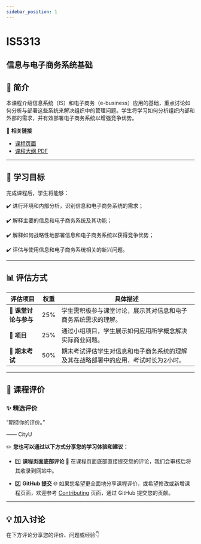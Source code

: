 ```yaml
---
sidebar_position: 1
---
```


# IS5313
## 信息与电子商务系统基础

## **📘 简介**
本课程介绍信息系统（IS）和电子商务（e-business）应用的基础，重点讨论如何分析与部署这些系统来解决组织中的管理问题。学生将学习如何分析组织内部和外部的需求，并有效部署电子商务系统以增强竞争优势。

🔗 **相关链接**
- [课程页面](https://www.cityu.edu.hk/catalogue/pg/202425/course/IS5313.htm)
- [课程大纲 PDF](https://www.cityu.edu.hk/catalogue/pg/202425/course/IS5313.pdf)

---

## **🎯 学习目标**

完成课程后，学生将能够：

✔️ 进行环境和内部分析，识别信息和电子商务系统的需求；

✔️ 解释主要的信息和电子商务系统及其功能；

✔️ 解释如何战略性地部署信息和电子商务系统以获得竞争优势；

✔️ 评估与使用信息和电子商务系统相关的新兴问题。

---

## **📊 评估方式**

| **评估项目**          | **权重** | **具体描述**                                                                                       |
|----------------------|---------|---------------------------------------------------------------------------------------------------|
| **📄 课堂讨论与参与** | 25%     | 学生需积极参与课堂讨论，展示其对信息和电子商务系统需求的理解。                                  |
| **📄 项目**           | 25%     | 通过小组项目，学生展示如何应用所学概念解决实际商业问题。                                          |
| **📄 期末考试**       | 50%     | 期末考试评估学生对信息和电子商务系统的理解及其在战略部署中的应用，考试时长为2小时。              |

---

## **💬 课程评价**

### ✨ **精选评价**
<div className={commentStyles.commentBox}>
    <p className={commentStyles.commentText}>
        “期待你的评价。”
    </p>
    <p className={commentStyles.commentAuthor}>—— CityU</p>
</div>

✏️ **您也可以通过以下方式分享您的学习体验和建议：**

- 1️⃣ **课程页面底部评论**
💬 在课程页面底部直接提交您的评论，我们会审核后将其收录到网站中。

- 2️⃣ **GitHub 提交**
🌐 如果您希望更全面地分享课程评价，或希望修改或新增课程页面，欢迎参考 [Contributing](https://penjc.github.io/CityU/contributing) 页面，通过 GitHub 提交您的贡献。


---

## **💡 加入讨论**

在下方评论分享您的评价、问题或经验👇
<Utterances />
